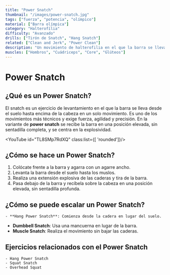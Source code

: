 ```yaml
---
title: "Power Snatch"
thumbnail: "/images/power-snatch.jpg"
tags: ["fuerza", "potencia", "olímpico"]
material: ["Barra olímpica"]
category: "Halterofília"
difficulty: "Avanzado"
drills: ["Tirón de Snatch", "Hang Snatch"]
related: ["Clean and Jerk", "Power Clean"]
description: "Un movimiento de halterofilia en el que la barra se lleva sobre la cabeza en un movimiento continuo, enfocado en la potencia y la coordinación."
muscles: ["Hombros", "Cuádriceps", "Core", "Glúteos"]
---
```


# Power Snatch

## ¿Qué es un Power Snatch?
El snatch es un ejercicio de levantamiento en el que la barra se lleva desde el suelo hasta encima de la cabeza en un solo movimiento. Es uno de los movimientos más técnicos y exige fuerza, agilidad y precisión. En la variante de **power snatch** se recibe la barra en una posición elevada, sin sentadilla completa, y se centra en la explosividad.

  <YouTube id="TL8SMp7RdXQ" class:list={[ 'rounded']}/>
  
## ¿Cómo se hace un Power Snatch?
  1. Colócate frente a la barra y agarra con un agarre ancho.
  2. Levanta la barra desde el suelo hasta los muslos.
  3. Realiza una extensión explosiva de las caderas y tira de la barra.
  4. Pasa debajo de la barra y recíbela sobre la cabeza en una posición elevada, sin sentadilla profunda.


  ## ¿Cómo se puede escalar un Power Snatch?
    - **Hang Power Snatch**: Comienza desde la cadera en lugar del suelo.
  - **Dumbbell Snatch**: Usa una mancuerna en lugar de la barra.
  - **Muscle Snatch**: Realiza el movimiento sin bajar las caderas.

  ## Ejercicios relacionados con el Power Snatch
    - Hang Power Snatch
    - Squat Snatch
    - Overhead Squat